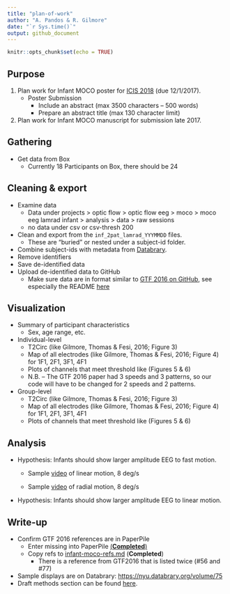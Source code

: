 ```yaml
---
title: "plan-of-work"
author: "A. Pandos & R. Gilmore"
date: "`r Sys.time()`"
output: github_document
---
```


```r
knitr::opts_chunk$set(echo = TRUE)
```

## Purpose

1. Plan work for Infant MOCO poster for [ICIS 2018](https://infantstudies.org/congress-2018/) (due 12/1/2017).
    - Poster Submission
        - Include an abstract (max 3500 characters – 500 words)
         - Prepare an abstract title (max 130 character limit)
2. Plan work for Infant MOCO manuscript for submission late 2017.

## Gathering

- Get data from Box
    - Currently 18 Participants on Box, there should be 24

## Cleaning & export

- Examine data
    + Data under projects > optic flow > optic flow eeg > moco > moco eeg lamrad infant > analysis > data > raw sessions
    - no data under csv or csv-thresh 200
- Clean and export from the `inf_2pat_lamrad_YYYMMDD` files.
    - These are "buried" or nested under a subject-id folder.
- Combine subject-ids with metadata from [Databrary](https://databrary.org/volume/146).
- Remove identifiers
- Save de-identified data
- Upload de-identified data to GitHub
    - Make sure data are in format similar to [GTF 2016 on GitHub](https://github.com/gilmore-lab/gilmore-thomas-fesi-2015), see especially the README [here](https://github.com/gilmore-lab/gilmore-thomas-fesi-2015/tree/master/csv)

## Visualization

- Summary of participant characteristics
    - Sex, age range, etc.
- Individual-level
    - T2Circ (like Gilmore, Thomas & Fesi, 2016; Figure 3)
    - Map of all electrodes (like Gilmore, Thomas & Fesi, 2016; Figure 4) for 1F1, 2F1, 3F1, 4F1
    - Plots of channels that meet threshold like (Figures 5 & 6)
    - N.B. -- The GTF 2016 paper had 3 speeds and 3 patterns, so our code will have to be changed for 2 speeds and 2 patterns.
- Group-level
    - T2Circ (like Gilmore, Thomas & Fesi, 2016; Figure 3)
    - Map of all electrodes (like Gilmore, Thomas & Fesi, 2016; Figure 4) for 1F1, 2F1, 3F1, 4F1
    - Plots of channels that meet threshold like (Figures 5 & 6)

## Analysis

- Hypothesis: Infants should show larger amplitude EEG to fast motion.

    - Sample [video](https://nyu.databrary.org/slot/11442/32561,42614/asset/38756/download?inline=true) of linear motion, 8 deg/s
    
    - Sample [video](https://nyu.databrary.org/slot/11442/10642,20695/asset/38752/download?inline=true) of radial motion, 8 deg/s
    

- Hypothesis: Infants should show larger amplitude EEG to linear motion.

## Write-up

* Confirm GTF 2016 references are in PaperPile
     + Enter missing into PaperPile [(**Completed**)](https://paperpile.com/app/label/96331605-5b62-0cd2-a201-73b1c6dd5a96)
    + Copy refs to [infant-moco-refs.md](https://github.com/gilmore-lab/moco/blob/master/infant-moco-refs.md) (**Completed**)
         - There is a reference from GTF2016 that is listed twice (#56 and #77)
* Sample displays are on Databrary: <https://nyu.databrary.org/volume/75>
* Draft methods section can be found [here](moco-inf-2pat-lamrad-manuscript2016.md).

<!-- | Column 1 | Column 2 | -->
<!-- |----------|----------| -->
<!-- | value 1  | value 2  | -->
<!-- | value 3  | "hey"    | -->
<!-- || not blank          | -->